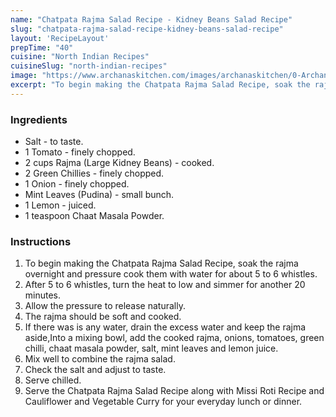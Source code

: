 ---
name: "Chatpata Rajma Salad Recipe - Kidney Beans Salad Recipe"
slug: "chatpata-rajma-salad-recipe-kidney-beans-salad-recipe"
layout: 'RecipeLayout'
prepTime: "40"
cuisine: "North Indian Recipes"
cuisineSlug: "north-indian-recipes"
image: "https://www.archanaskitchen.com/images/archanaskitchen/0-Archanas-Kitchen-Recipes/2019/Chatpata_Rajma_Salad_Video_recipe_1_1600.jpg"
excerpt: "To begin making the Chatpata Rajma Salad Recipe, soak the rajma overnight and pressure cook them with water for about 5 to 6 whistles"
---

### Ingredients

- Salt - to taste.
- 1 Tomato - finely chopped.
- 2 cups Rajma (Large Kidney Beans) - cooked.
- 2 Green Chillies - finely chopped.
- 1 Onion - finely chopped.
- Mint Leaves (Pudina) - small bunch.
- 1 Lemon - juiced.
- 1 teaspoon Chaat Masala Powder.

### Instructions

1. To begin making the Chatpata Rajma Salad Recipe, soak the rajma overnight and pressure cook them with water for about 5 to 6 whistles.
1. After 5 to 6 whistles, turn the heat to low and simmer for another 20 minutes.
1. Allow the pressure to release naturally.
1. The rajma should be soft and cooked.
1. If there was is any water, drain the excess water and keep the rajma aside,Into a mixing bowl, add the cooked rajma, onions, tomatoes, green chilli, chaat masala powder, salt, mint leaves and lemon juice.
1. Mix well to combine the rajma salad.
1. Check the salt and adjust to taste.
1. Serve chilled.
1. Serve the Chatpata Rajma Salad Recipe along with Missi Roti Recipe and Cauliflower and Vegetable Curry for your everyday lunch or dinner.

